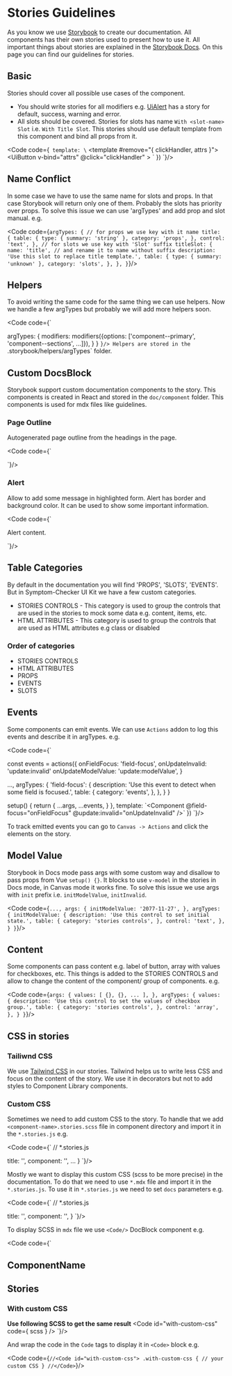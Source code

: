 
<Meta title="Contributing Guide/Stories Guidelines"/>

# Stories Guidelines
As you know we use [Storybook](https://storybook.js.org/) to create our documentation.
All components has their own stories used to present how to use it. All important things about stories are explained in the [Storybook Docs](https://storybook.js.org/basics/writing-stories/).
On this page you can find our guidelines for stories.

<PageOutline/>

## Basic
Stories should cover all possible use cases of the component.
* You should write stories for all modifiers e.g. [UiAlert](/docs/atoms-alert--default) has a story for default, success, warning and error.
* All slots should be covered. Stories for slots has name `With <slot-name> Slot` i.e. `With Title Slot`.
This stories should use default template from this component and bind all props from it.

<Code code={`
  template: \`<Component>
    <template #remove="{ clickHandler, attrs }">
      <UiButton
        v-bind="attrs"
        @click="clickHandler"
      >
        <UiIcon />
      </UiButton>
    </template>
  </Component>\`
})
`}/>


## Name Conflict
In some case we have to use the same name for slots and props. In that case Storybook will return only one of them.
Probably the slots has priority over props. To solve this issue we can use 'argTypes' and add prop and slot manual. e.g.

<Code code={`
argTypes: {
  // for props we use key with it name
  title: {
    table: {
      type: { summary: 'string' },
      category: 'props',
    },
    control: 'text',
  },
  // for slots we use key with 'Slot' suffix
  titleSlot: {
    name: 'title', // and rename it to name without suffix
    description: 'Use this slot to replace title template.',
    table: {
      type: { summary: 'unknown' },
      category: 'slots',
    },
  },
}
`}/>

## Helpers
To avoid writing the same code for the same thing we can use helpers. Now we handle a few argTypes but probably we will add more helpers soon.

<Code code={`

  argTypes: {
    modifiers: modifiers({options: ['component--primary', 'component--sections', ...]}),
  }
}
`}/>
Helpers are stored in the `.storybook/helpers/argTypes` folder.

## Custom DocsBlock
Storybook support custom documentation components to the story. This components is created in React and stored in the `doc/component` folder.
This components is used for mdx files like guidelines.

### Page Outline
Autogenerated page outline from the headings in the page.

<Code code={`

<PageOutline/>
`}/>

### Alert
Allow to add some message in highlighted form. Alert has border and background color. It can be used to show some important information.

<Code code={`

<Alert theme="[info|success|warning|error]">
  <p>Alert content.</p>
</Alert>
`}/>

## Table Categories
By default in the documentation you will find 'PROPS', 'SLOTS', 'EVENTS'. But in Symptom-Checker UI Kit we have a few custom categories.
* STORIES CONTROLS - This category is used to group the controls that are used in the stories to mock some data e.g. content, items, etc.
* HTML ATTRIBUTES - This category is used to group the controls that are used as HTML attributes  e.g class or disabled

### Order of categories
* STORIES CONTROLS
* HTML ATTRIBUTES
* PROPS
* EVENTS
* SLOTS

## Events
Some components can emit events. We can use `Actions` addon to log this events and describe it in argTypes. e.g.

<Code code={`

const events = actions({
  onFieldFocus: 'field-focus',
  onUpdateInvalid: 'update:invalid'
  onUpdateModelValue: 'update:modelValue',
}

  ...,
  argTypes: {
    'field-focus': {
      description: 'Use this event to detect when some field is focused.',
        table: {
        category: 'events',
      },
    },
  }
}

  setup() {
    return {
      ...args,
      ...events,
    }
  },
  template: \`<Component
    @field-focus="onFieldFocus"
    @update:invalid="onUpdateInvalid"
  />\`
})
`}/>

To track emitted events you can go to `Canvas -> Actions` and click the elements on the story.

## Model Value
Storybook in Docs mode pass args with some custom way and disallow to pass props from Vue `setup() {}`.
It blocks to use `v-model` in the stories in Docs mode, in Canvas mode it works fine.
To solve this issue we use args with `init` prefix i.e. `initModelValue`, `initInvalid`.

<Code code={`
  ...,
  args: {
    initModelValue: '2077-11-27',
  },
  argTypes: {
    initModelValue: {
      description: 'Use this control to set initial state.',
      table: {
        category: 'stories controls',
      },
      control: 'text',
    },
  }
}
`}/>

## Content
Some components can pass content e.g. label of button, array with values for checkboxes, etc.
This things is added to the STORIES CONTROLS and allow to change the content of the component/ group of components. e.g.

<Code code={`
  args: {
    values: [
      {},
      {},
      ...
  ],
  },
  argTypes: {
    values: {
      description: 'Use this control to set the values of checkbox group.',
      table: {
        category: 'stories controls',
      },
      control: 'array',
    },
  }
}
`}/>

## CSS in stories
### Tailiwnd CSS
We use [Tailwind CSS](https://tailwindcss.com/) in our stories. Tailwind helps us to write less CSS and focus on the content of the story. We use it in decorators but not to add styles to Component Library components.

### Custom CSS
Sometimes we need to add custom CSS to the story. To handle that we add `<component-name>.stories.scss` file in component directory and import it in the `*.stories.js` e.g.

<Code code={`
// *.stories.js

  title: '',
  component: '',
  ...
}
`}/>

Mostly we want to display this custom CSS (scss to be more precise) in the documentation. To do that we need to use `*.mdx` file and import it in the `*.stories.js`. To use it in `*.stories.js` we need to set `docs` parameters e.g.

<Code code={`
// *.stories.js

  title: '',
  component: '',
}
`}/>

To display SCSS in `mdx` file we use `<Code/>` DocBlock component e.g.

<Code code={`

<Meta of={stories}/>

## ComponentName
<Canvas of={stories.Common}/>
<Controls of={stories.Common} />

## Stories
### With custom CSS
<Canvas of={stories.WithCustomCss}/>

**Use following SCSS to get the same result**
<Code
  id="with-custom-css"
  code={ scss }
/>
`}/>

And wrap the code in the `Code` tags to display it in `<Code>` block e.g.

<Code code={`
//<Code id="with-custom-css">
.with-custom-css {
 // your custom CSS
}
//</Code>
`}/>

